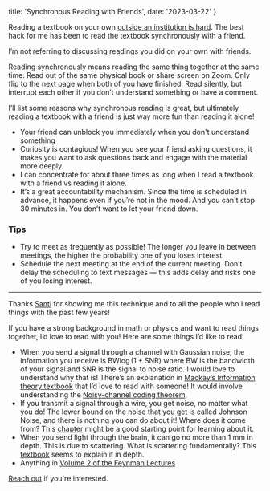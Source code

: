   title: 'Synchronous Reading with Friends',
  date: '2023-03-22'
}


<PostHeader title={metadata.title} date={metadata.date} />

Reading a textbook on your own [outside an institution is hard](/posts/learning-outside-institutions). The best hack for me has been to read the textbook synchronously with a friend.

I’m not referring to discussing readings you did on your own with friends.

Reading synchronously means reading the same thing together at the same time. Read out of the same physical book or share screen on Zoom. Only flip to the next page when both of you have finished. Read silently, but interrupt each other if you don’t understand something or have a comment.

I’ll list some reasons why synchronous reading is great, but ultimately reading a textbook with a friend is just way more fun than reading it alone!

- Your friend can unblock you immediately when you don't understand something
- Curiosity is contagious! When you see your friend asking questions, it makes you want to ask questions back and engage with the material more deeply.
- I can concentrate for about three times as long when I read a textbook with a friend vs reading it alone.
- It’s a great accountability mechanism. Since the time is scheduled in advance, it happens even if you’re not in the mood. And you can't stop 30 minutes in. You don’t want to let your friend down.

### Tips

- Try to meet as frequently as possible! The longer you leave in between meetings, the higher the probability one of you loses interest.
- Schedule the next meeting at the end of the current meeting. Don’t delay the scheduling to text messages — this adds delay and risks one of you losing interest.

---

Thanks [Santi](https://aranguri.com) for showing me this technique and to all the people who I read things with the past few years!

If you have a strong background in math or physics and want to read things together, I’d love to read with you! Here are some things I’d like to read:

- When you send a signal through a channel with Gaussian noise, the information you receive is $\text{BW} \log (1 + \text{SNR})$ where $\text{BW}$ is the bandwidth of your signal and $\text{SNR}$ is the signal to noise ratio. I would love to understand why that is! There’s an explanation in [Mackay’s Information theory textbook](https://www.inference.org.uk/itprnn/book.pdf) that I’d love to read with someone! It would involve understanding the [Noisy-channel coding theorem](https://en.wikipedia.org/wiki/Noisy-channel_coding_theorem).
- If you transmit a signal through a wire, you get noise, no matter what you do! The lower bound on the noise that you get is called Johnson Noise, and there is nothing you can do about it! Where does it come from? This [chapter](http://fab.cba.mit.edu/classes/862.19/notes/noise.pdf) might be a good starting point for learning about it.
- When you send light through the brain, it can go no more than 1 mm in depth. This is due to scattering. What is scattering fundamentally? This [textbook](https://www.cambridge.org/core/books/principles-of-scattering-and-transport-of-light/72B09D4FBD26689DC3D49BDB4436E7FA) seems to explain it in depth.
- Anything in [Volume 2 of the Feynman Lectures](https://www.feynmanlectures.caltech.edu/II_toc.html)

[Reach out](mailto:raphael.hotter@gmail.com) if you're interested.
